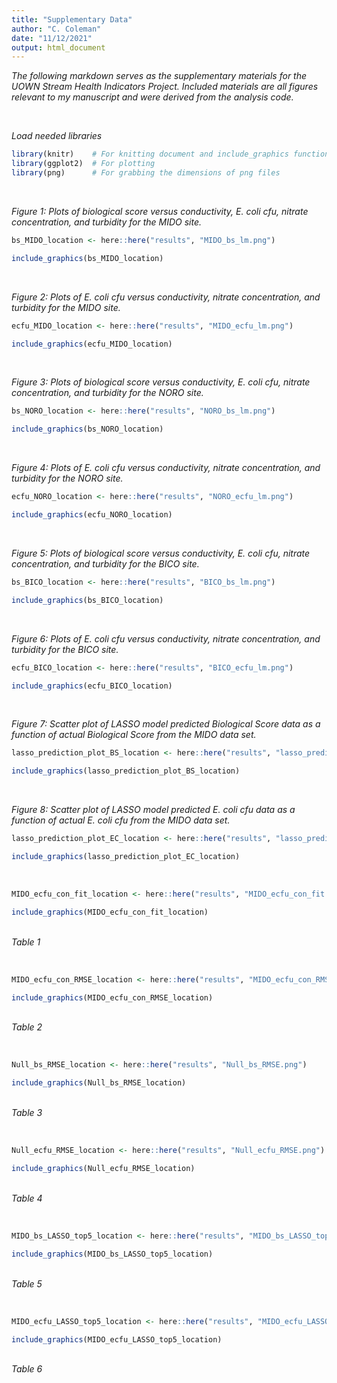 ```yaml
---
title: "Supplementary Data"
author: "C. Coleman"
date: "11/12/2021"
output: html_document
---
```


_The following markdown serves as the supplementary materials for the UOWN Stream Health Indicators Project. Included materials are all figures relevant to my manuscript and were derived from the analysis code._

</br>

_Load needed libraries_
```r
library(knitr)    # For knitting document and include_graphics function
library(ggplot2)  # For plotting
library(png)      # For grabbing the dimensions of png files
```


</br>

_Figure 1: Plots of biological score versus conductivity, E. coli cfu, nitrate concentration, and turbidity for the MIDO site._
```r
bs_MIDO_location <- here::here("results", "MIDO_bs_lm.png")

include_graphics(bs_MIDO_location)
```

</br>

_Figure 2: Plots of E. coli cfu versus conductivity, nitrate concentration, and turbidity for the MIDO site._
```r
ecfu_MIDO_location <- here::here("results", "MIDO_ecfu_lm.png")

include_graphics(ecfu_MIDO_location)
```

</br>

_Figure 3: Plots of biological score versus conductivity, E. coli cfu, nitrate concentration, and turbidity for the NORO site._
```r
bs_NORO_location <- here::here("results", "NORO_bs_lm.png")

include_graphics(bs_NORO_location)
```

</br>

_Figure 4: Plots of E. coli cfu versus conductivity, nitrate concentration, and turbidity for the NORO site._
```r
ecfu_NORO_location <- here::here("results", "NORO_ecfu_lm.png")

include_graphics(ecfu_NORO_location)
```

</br>

_Figure 5: Plots of biological score versus conductivity, E. coli cfu, nitrate concentration, and turbidity for the BICO site._
```r
bs_BICO_location <- here::here("results", "BICO_bs_lm.png")

include_graphics(bs_BICO_location)
```

</br>

_Figure 6: Plots of E. coli cfu versus conductivity, nitrate concentration, and turbidity for the BICO site._
```r
ecfu_BICO_location <- here::here("results", "BICO_ecfu_lm.png")

include_graphics(ecfu_BICO_location)
```

</br>

_Figure 7: Scatter plot of LASSO model predicted Biological Score data as a function of actual Biological Score from the MIDO data set._
```r
lasso_prediction_plot_BS_location <- here::here("results", "lasso_prediction_plot_BS.png")

include_graphics(lasso_prediction_plot_BS_location)
```
</br>

_Figure 8: Scatter plot of LASSO model predicted E. coli cfu data as a function of actual E. coli cfu from the MIDO data set._
```r
lasso_prediction_plot_EC_location <- here::here("results", "lasso_prediction_plot_EC.png")

include_graphics(lasso_prediction_plot_EC_location)
```

</br>

```r
MIDO_ecfu_con_fit_location <- here::here("results", "MIDO_ecfu_con_fit.png")

include_graphics(MIDO_ecfu_con_fit_location)
```
</br>
_Table 1_

</br>

```r
MIDO_ecfu_con_RMSE_location <- here::here("results", "MIDO_ecfu_con_RMSE.png")

include_graphics(MIDO_ecfu_con_RMSE_location)
```
</br>
_Table 2_

</br>

```r
Null_bs_RMSE_location <- here::here("results", "Null_bs_RMSE.png")

include_graphics(Null_bs_RMSE_location)
```
</br>
_Table 3_

</br>

```r
Null_ecfu_RMSE_location <- here::here("results", "Null_ecfu_RMSE.png")

include_graphics(Null_ecfu_RMSE_location)
```
</br>
_Table 4_

</br>

```r
MIDO_bs_LASSO_top5_location <- here::here("results", "MIDO_bs_LASSO_top5.png")

include_graphics(MIDO_bs_LASSO_top5_location)
```
</br>
_Table 5_

</br>

```r
MIDO_ecfu_LASSO_top5_location <- here::here("results", "MIDO_ecfu_LASSO_top5.png")

include_graphics(MIDO_ecfu_LASSO_top5_location)
```
</br>
_Table 6_






